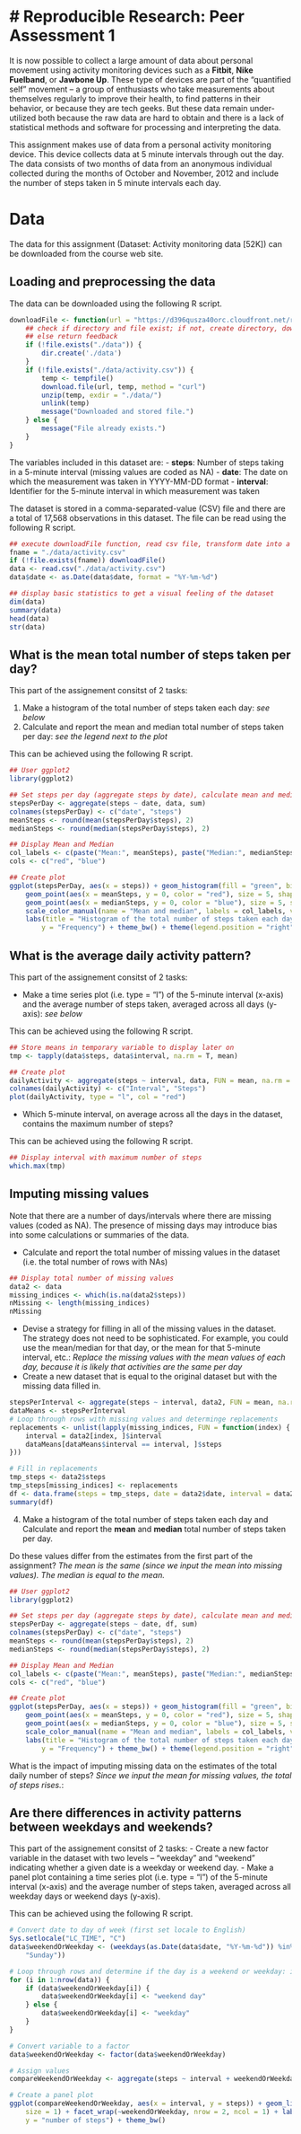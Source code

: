 # Reproducible Research: Peer Assessment 1
========================================================

It is now possible to collect a large amount of data about personal movement using activity monitoring devices such as a **Fitbit**, **Nike Fuelband**, or **Jawbone Up**. These type of devices are part of the “quantified self” movement – a group of enthusiasts who take measurements about themselves regularly to improve their health, to find patterns in their behavior, or because they are tech geeks. But these data remain under-utilized both because the raw data are hard to obtain and there is a lack of statistical methods and software for processing and interpreting the data.

This assignment makes use of data from a personal activity monitoring device. This device collects data at 5 minute intervals through out the day. The data consists of two months of data from an anonymous individual collected during the months of October and November, 2012 and include the number of steps taken in 5 minute intervals each day.

# Data

The data for this assignment (Dataset: Activity monitoring data [52K]) can be downloaded from the course web site.

## Loading and preprocessing the data
The data can be downloaded using the following R script.
```r
downloadFile <- function(url = "https://d396qusza40orc.cloudfront.net/repdata%2Fdata%2Factivity.zip") {
    ## check if directory and file exist; if not, create directory, download and store data in data directory,
    ## else return feedback
    if (!file.exists("./data")) {
        dir.create('./data')
    }
    if (!file.exists("./data/activity.csv")) {
        temp <- tempfile()
        download.file(url, temp, method = "curl")
        unzip(temp, exdir = "./data/")
        unlink(temp)
        message("Downloaded and stored file.")
    } else {
        message("File already exists.")
    }
}
```

The variables included in this dataset are:
- **steps**: Number of steps taking in a 5-minute interval (missing values are coded as NA)
- **date**: The date on which the measurement was taken in YYYY-MM-DD format
- **interval**: Identifier for the 5-minute interval in which measurement was taken

The dataset is stored in a comma-separated-value (CSV) file and there are a total of 17,568 observations in this dataset. The file can be read using the following R script.

```r
## execute downloadFile function, read csv file, transform date into a format suitable for the analysis
fname = "./data/activity.csv"
if (!file.exists(fname)) downloadFile()
data <- read.csv("./data/activity.csv")
data$date <- as.Date(data$date, format = "%Y-%m-%d")
```

```r
## display basic statistics to get a visual feeling of the dataset
dim(data)
summary(data)
head(data)
str(data)
```

## What is the mean total number of steps taken per day?
This part of the assignement consitst of 2 tasks:

1. Make a histogram of the total number of steps taken each day: *see below* 
2. Calculate and report the mean and median total number of steps taken per day: *see the legend next to the plot* 

This can be achieved using the following R script.

```r
## User ggplot2
library(ggplot2)

## Set steps per day (aggregate steps by date), calculate mean and median
stepsPerDay <- aggregate(steps ~ date, data, sum)
colnames(stepsPerDay) <- c("date", "steps")
meanSteps <- round(mean(stepsPerDay$steps), 2)
medianSteps <- round(median(stepsPerDay$steps), 2)

## Display Mean and Median
col_labels <- c(paste("Mean:", meanSteps), paste("Median:", medianSteps))
cols <- c("red", "blue")

## Create plot
ggplot(stepsPerDay, aes(x = steps)) + geom_histogram(fill = "green", binwidth = 1000) + 
    geom_point(aes(x = meanSteps, y = 0, color = "red"), size = 5, shape = 15) + 
    geom_point(aes(x = medianSteps, y = 0, color = "blue"), size = 5, shape = 15) + 
    scale_color_manual(name = "Mean and median", labels = col_labels, values = cols) + 
    labs(title = "Histogram of the total number of steps taken each day", x = "Total number of Steps", 
        y = "Frequency") + theme_bw() + theme(legend.position = "right")
```

## What is the average daily activity pattern?
This part of the assignement consitst of 2 tasks:

- Make a time series plot (i.e. type = "l") of the 5-minute interval (x-axis) and the average number of steps taken, averaged across all days (y-axis): *see below* 

This can be achieved using the following R script.
```r
## Store means in temporary variable to display later on
tmp <- tapply(data$steps, data$interval, na.rm = T, mean)

## Create plot
dailyActivity <- aggregate(steps ~ interval, data, FUN = mean, na.rm = TRUE)
colnames(dailyActivity) <- c("Interval", "Steps")
plot(dailyActivity, type = "l", col = "red")
```

- Which 5-minute interval, on average across all the days in the dataset, contains the maximum number of steps? 

This can be achieved using the following R script.
```r
## Display interval with maximum number of steps
which.max(tmp)
```

## Imputing missing values

Note that there are a number of days/intervals where there are missing values (coded as NA). The presence of missing days may introduce bias into some calculations or summaries of the data.

- Calculate and report the total number of missing values in the dataset (i.e. the total number of rows with NAs)

```r
## Display total number of missing values
data2 <- data
missing_indices <- which(is.na(data2$steps))
nMissing <- length(missing_indices)
nMissing
```

- Devise a strategy for filling in all of the missing values in the dataset. The strategy does not need to be sophisticated. For example, you could use the mean/median for that day, or the mean for that 5-minute interval, etc.: *Replace the missing values with the mean values of each day, because it is likely that activities are the same per day*
- Create a new dataset that is equal to the original dataset but with the missing data filled in.

```r
stepsPerInterval <- aggregate(steps ~ interval, data2, FUN = mean, na.rm = TRUE)
dataMeans <- stepsPerInterval
# Loop through rows with missing values and determinge replacements
replacements <- unlist(lapply(missing_indices, FUN = function(index) {
    interval = data2[index, ]$interval
    dataMeans[dataMeans$interval == interval, ]$steps
}))

# Fill in replacements
tmp_steps <- data2$steps
tmp_steps[missing_indices] <- replacements
df <- data.frame(steps = tmp_steps, date = data2$date, interval = data2$interval)
summary(df)
```

4. Make a histogram of the total number of steps taken each day and Calculate and report the **mean** and **median** total number of steps taken per day. 

Do these values differ from the estimates from the first part of the assignment? *The mean is the same (since we input the mean into missing values). The median is equal to the mean.*

```r
## User ggplot2
library(ggplot2)

## Set steps per day (aggregate steps by date), calculate mean and median
stepsPerDay <- aggregate(steps ~ date, df, sum)
colnames(stepsPerDay) <- c("date", "steps")
meanSteps <- round(mean(stepsPerDay$steps), 2)
medianSteps <- round(median(stepsPerDay$steps), 2)

## Display Mean and Median
col_labels <- c(paste("Mean:", meanSteps), paste("Median:", medianSteps))
cols <- c("red", "blue")

## Create plot
ggplot(stepsPerDay, aes(x = steps)) + geom_histogram(fill = "green", binwidth = 1000) + 
    geom_point(aes(x = meanSteps, y = 0, color = "red"), size = 5, shape = 15) + 
    geom_point(aes(x = medianSteps, y = 0, color = "blue"), size = 5, shape = 15) + 
    scale_color_manual(name = "Mean and median", labels = col_labels, values = cols) + 
    labs(title = "Histogram of the total number of steps taken each day", x = "Total number of Steps", 
        y = "Frequency") + theme_bw() + theme(legend.position = "right")
```
What is the impact of imputing missing data on the estimates of the total daily number of steps? *Since we input the mean for missing values, the total of steps rises.*:

## Are there differences in activity patterns between weekdays and weekends?
This part of the assignement consitst of 2 tasks:
- Create a new factor variable in the dataset with two levels – “weekday” and “weekend” indicating whether a given date is a weekday or weekend day.
- Make a panel plot containing a time series plot (i.e. type = “l”) of the 5-minute interval (x-axis) and the average number of steps taken, averaged across all weekday days or weekend days (y-axis).

This can be achieved using the following R script.
```r
# Convert date to day of week (first set locale to English)
Sys.setlocale("LC_TIME", "C")
data$weekendOrWeekday <- (weekdays(as.Date(data$date, "%Y-%m-%d")) %in% c("Saturday", 
    "Sunday"))

# Loop through rows and determine if the day is a weekend or weekday: if there is a value, the date is weekend 
for (i in 1:nrow(data)) {
    if (data$weekendOrWeekday[i]) {
        data$weekendOrWeekday[i] <- "weekend day"
    } else {
        data$weekendOrWeekday[i] <- "weekday"
    }
}

# Convert variable to a factor
data$weekendOrWeekday <- factor(data$weekendOrWeekday)

# Assign values
compareWeekendOrWeekday <- aggregate(steps ~ interval + weekendOrWeekday, data, FUN = mean, na.rm = TRUE)

# Create a panel plot
ggplot(compareWeekendOrWeekday, aes(x = interval, y = steps)) + geom_line(color = "red", 
    size = 1) + facet_wrap(~weekendOrWeekday, nrow = 2, ncol = 1) + labs(x = "5-minute interval", 
    y = "number of steps") + theme_bw()
```